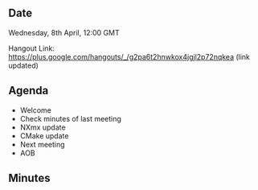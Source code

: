 ==Date==

Wednesday, 8th April, 12:00 GMT

Hangout Link: https://plus.google.com/hangouts/_/g2pa6t2hnwkox4jgjl2p72nqkea (link updated)

==Agenda==

* Welcome
* Check minutes of last meeting
* NXmx update
* CMake update
* Next meeting
* AOB

==Minutes==